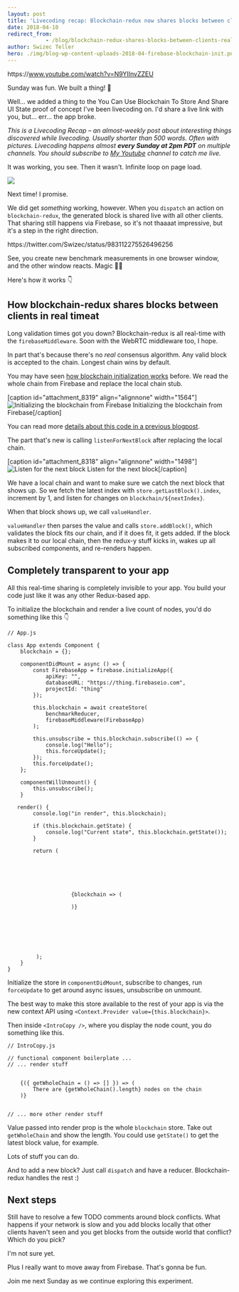 ```yaml
---
layout: post
title: 'Livecoding recap: Blockchain-redux now shares blocks between clients in real-time'
date: 2018-04-10
redirect_from: 
            - /blog/blockchain-redux-shares-blocks-between-clients-real-time/swizec/8320
author: Swizec Teller
hero: ./img/blog-wp-content-uploads-2018-04-firebase-blockchain-init.png
---
```

https&#x3A;//www.youtube.com/watch?v=N9YIInvZZEU



Sunday was fun. We built a thing! 🎉



Well… we added a thing to the You Can Use Blockchain To Store And Share UI State proof of concept I've been livecoding on. I'd share a live link with you, but… err… the app broke.



_This is a Livecoding Recap – an almost-weekly post about interesting things discovered while livecoding. Usually shorter than 500 words. Often with pictures. Livecoding happens almost **every Sunday at 2pm PDT** on multiple channels. You should subscribe to [My Youtube](https://www.youtube.com/TheSwizec) channel to catch me live._



It was working, you see. Then it wasn't. Infinite loop on page load.



![](./img/media-6lScd4x2D5Oko-giphy.gif)



Next time! I promise.



We did get _something_ working, however. When you `dispatch` an action on `blockchain-redux`, the generated block is shared live with all other clients. That sharing still happens via Firebase, so it's not thaaaat impressive, but it's a step in the right direction.



https&#x3A;//twitter.com/Swizec/status/983112275526496256



See, you create new benchmark measurements in one browser window, and the other window reacts. Magic 🧙‍♂️



Here's how it works 👇



## How blockchain-redux shares blocks between clients in real timeat



Long validation times got you down? Blockchain-redux is all real-time with the `firebaseMiddleware`. Soon with the WebRTC middleware too, I hope.



In part that's because there's no _real_ consensus algorithm. Any valid block is accepted to the chain. Longest chain wins by default.



You may have seen [how blockchain initialization works](https://swizec.com/blog/blockchain-redux-experiment-part-2/swizec/8055) before. We read the whole chain from Firebase and replace the local chain stub.



\[caption id="attachment_8319" align="alignnone" width="1564"]![Initializing the blockchain from Firebase](./img/blog-wp-content-uploads-2018-04-firebase-blockchain-init.png) Initializing the blockchain from Firebase\[/caption]



You can read more [details about this code in a previous blogpost](https://swizec.com/blog/blockchain-redux-experiment-part-2/swizec/8055).



The part that's new is calling `listenForNextBlock` after replacing the local chain.



\[caption id="attachment_8318" align="alignnone" width="1498"]![Listen for the next block](./img/blog-wp-content-uploads-2018-04-wait-for-next-block.png) Listen for the next block\[/caption]



We have a local chain and want to make sure we catch the next block that shows up. So we fetch the latest index with `store.getLastBlock().index`, increment by 1, and listen for changes on `blockchain/${nextIndex}`.



When that block shows up, we call `valueHandler`.



`valueHandler` then parses the value and calls `store.addBlock()`, which validates the block fits our chain, and if it does fit, it gets added. If the block makes it to our local chain, then the redux-y stuff kicks in, wakes up all subscribed components, and re-renders happen.



## Completely transparent to your app



All this real-time sharing is completely invisible to your app. You build your code just like it was any other Redux-based app.



To initialize the blockchain and render a live count of nodes, you'd do something like this 👇



```
// App.js

class App extends Component {
    blockchain = {};

    componentDidMount = async () => {
        const FirebaseApp = firebase.initializeApp({
            apiKey: "",
            databaseURL: "https://thing.firebaseio.com",
            projectId: "thing"
        });

        this.blockchain = await createStore(
            benchmarkReducer,
            firebaseMiddleware(FirebaseApp)
        );

        this.unsubscribe = this.blockchain.subscribe(() => {
            console.log("Hello");
            this.forceUpdate();
        });
        this.forceUpdate();
    };

    componentWillUnmount() {
        this.unsubscribe();
    }

   render() {
        console.log("in render", this.blockchain);

        if (this.blockchain.getState) {
            console.log("Current state", this.blockchain.getState());
        }

        return (
        

            
                

                
                    {blockchain => (
                        
                    )}
                

                

            
        
       
         );
    }
}
```



Initialize the store in `componentDidMount`, subscribe to changes, run `forceUpdate` to get around async issues, unsubscribe on unmount.



The best way to make this store available to the rest of your app is via the new context API using `<Context.Provider value={this.blockchain}>`.



Then inside `<IntroCopy />`, where you display the node count, you do something like this.



```
// IntroCopy.js

// functional component boilerplate ...
// ... render stuff


    {({ getWholeChain = () => [] }) => (
        There are {getWholeChain().length} nodes on the chain
    )}


// ... more other render stuff
```



Value passed into render prop is the whole `blockchain` store. Take out `getWholeChain` and show the length. You could use `getState()` to get the latest block value, for example.



Lots of stuff you can do.



And to add a new block? Just call `dispatch` and have a reducer. Blockchain-redux handles the rest :)



## Next steps



Still have to resolve a few TODO comments around block conflicts. What happens if your network is slow and you add blocks locally that other clients haven't seen and you get blocks from the outside world that conflict? Which do you pick?



I'm not sure yet.



Plus I really want to move away from Firebase. That's gonna be fun.



Join me next Sunday as we continue exploring this experiment.